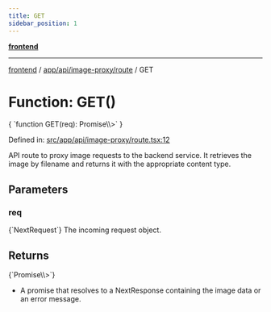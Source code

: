 ```yaml
---
title: GET
sidebar_position: 1
---
```



[**frontend**](../../../../..)

***

[frontend](../../../../..) / [app/api/image-proxy/route](..) / GET

# Function: GET()

<CodeBlock language="ts">
{ `function GET(req): Promise\<NextResponse\<unknown\>\>` }
</CodeBlock>

Defined in: [src/app/api/image-proxy/route.tsx:12](https://github.com/svsticky/CommitteeClash/blob/e5fd1c9fb89fe447a4c38e43ebba51eb1e51230c/frontend/src/app/api/image-proxy/route.tsx#L12)

API route to proxy image requests to the backend service.
It retrieves the image by filename and returns it with the appropriate content type.

## Parameters

### req
<CodeBlock language="ts">
{`NextRequest`}
</CodeBlock>
The incoming request object.

## Returns
<CodeBlock language="ts">
{`Promise\<NextResponse\<unknown\>\>`}
</CodeBlock>

- A promise that resolves to a NextResponse containing the image data or an error message.
